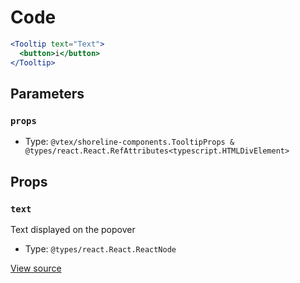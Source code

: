 # Code

```jsx
<Tooltip text="Text">
  <button>i</button>
</Tooltip>
```

## Parameters

### `props`

- Type: `@vtex/shoreline-components.TooltipProps & @types/react.React.RefAttributes<typescript.HTMLDivElement>`

## Props

### `text`

Text displayed on the popover

- Type: `@types/react.React.ReactNode`

[View source](https://github.com/vtex/shoreline/blob/4b310ee4d/packages/components/src/tooltip/tooltip.tsx#L17)
